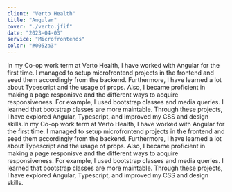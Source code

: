 ```yaml
---
client: "Verto Health"
title: "Angular"
cover: "./verto.jfif"
date: "2023-04-03"
service: "Microfrontends"
color: "#0052a3"
---
```


In my Co-op work term at Verto Health, I have worked with Angular for the
first time. I managed to setup microfrontend projects in the frontend and seed
them accordingly from the backend. Furthermore, I have learned a lot about
Typescript and the usage of props. Also, I became proficient in making a page
responisve and the different ways to acquire responsiveness. For example, I
used bootstrap classes and media queries. I learned that bootstrap classes are
more maintable. Through these projects, I have explored Angular, Typescript,
and improved my CSS and design skills.In my Co-op work term at Verto Health, I have worked with Angular for the
first time. I managed to setup microfrontend projects in the frontend and seed
them accordingly from the backend. Furthermore, I have learned a lot about
Typescript and the usage of props. Also, I became proficient in making a page
responisve and the different ways to acquire responsiveness. For example, I
used bootstrap classes and media queries. I learned that bootstrap classes are
more maintable. Through these projects, I have explored Angular, Typescript,
and improved my CSS and design skills.

